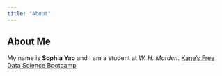 ```yaml
---
title: "About"
---
```

## About Me
My name is **Sophia Yao** and I am a student at *W. H. Morden*.
[Kane's Free Data Science Bootcamp](https://sophiay14.quarto.pub/a-new-website/)
